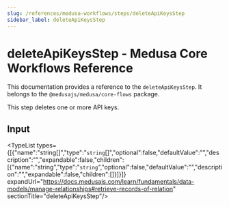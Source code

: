 ```yaml
---
slug: /references/medusa-workflows/steps/deleteApiKeysStep
sidebar_label: deleteApiKeysStep
---
```



# deleteApiKeysStep - Medusa Core Workflows Reference

This documentation provides a reference to the `deleteApiKeysStep`. It belongs to the `@medusajs/medusa/core-flows` package.

This step deletes one or more API keys.

## Input

<TypeList types={[{"name":"string[]","type":"`string`[]","optional":false,"defaultValue":"","description":"","expandable":false,"children":[{"name":"string","type":"`string`","optional":false,"defaultValue":"","description":"","expandable":false,"children":[]}]}]} expandUrl="https://docs.medusajs.com/learn/fundamentals/data-models/manage-relationships#retrieve-records-of-relation" sectionTitle="deleteApiKeysStep"/>
